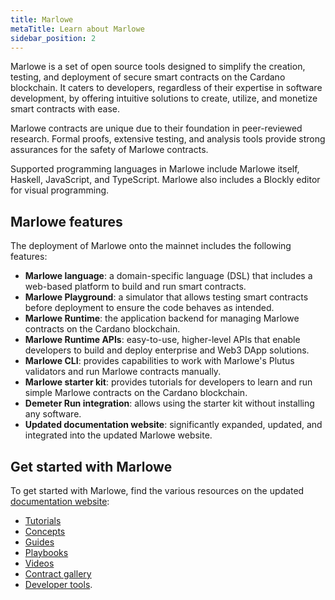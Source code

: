 ```yaml
---
title: Marlowe
metaTitle: Learn about Marlowe
sidebar_position: 2
---
```


Marlowe is a set of open source tools designed to simplify the creation,
testing, and deployment of secure smart contracts on the Cardano blockchain. It
caters to developers, regardless of their expertise in software development, by
offering intuitive solutions to create, utilize, and monetize smart contracts
with ease.

Marlowe contracts are unique due to their foundation in peer-reviewed research.
Formal proofs, extensive testing, and analysis tools provide strong assurances
for the safety of Marlowe contracts.

Supported programming languages in Marlowe include Marlowe itself, Haskell,
JavaScript, and TypeScript. Marlowe also includes a Blockly editor for visual
programming.

## Marlowe features

The deployment of Marlowe onto the mainnet includes the following features:

- **Marlowe language**: a domain-specific language (DSL) that includes a
  web-based platform to build and run smart contracts.
- **Marlowe Playground**: a simulator that allows testing smart contracts before
  deployment to ensure the code behaves as intended.
- **Marlowe Runtime**: the application backend for managing Marlowe contracts on
  the Cardano blockchain.
- **Marlowe Runtime APIs**: easy-to-use, higher-level APIs that enable
  developers to build and deploy enterprise and Web3 DApp solutions.
- **Marlowe CLI**: provides capabilities to work with Marlowe's Plutus
  validators and run Marlowe contracts manually.
- **Marlowe starter kit**: provides tutorials for developers to learn and run
  simple Marlowe contracts on the Cardano blockchain.
- **Demeter Run integration**: allows using the starter kit without installing
  any software.
- **Updated documentation website**: significantly expanded, updated, and
  integrated into the updated Marlowe website.

## Get started with Marlowe

To get started with Marlowe, find the various resources on the updated
[documentation website](https://docs.marlowe.iohk.io/docs/introduction):

- [Tutorials](https://docs.marlowe.iohk.io/tutorials)
- [Concepts](https://docs.marlowe.iohk.io/tutorials/concepts/overview)
- [Guides](https://docs.marlowe.iohk.io/tutorials/guides/overview)
- [Playbooks](https://docs.marlowe.iohk.io/tutorials/playbooks/overview)
- [Videos](https://docs.marlowe.iohk.io/tutorials/videos)
- [Contract gallery](https://docs.marlowe.iohk.io/docs/examples/examples-contract-gallery)
- [Developer tools](https://docs.marlowe.iohk.io/docs/developer-tools/overview).
